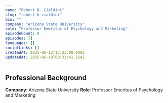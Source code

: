 ```yaml
---
name: "Robert B. Cialdini"
slug: "robert-b-cialdini"
bio: ""
company: "Arizona State University"
role: "Professor Emeritus of Psychology and Marketing"
episodeCount: 0
episodes: []
languages: []
socialLinks: []
createdAt: 2025-06-12T13:23:08.000Z
updatedAt: 2025-06-19T09:33:41.264Z
---
```


## Professional Background

**Company**: Arizona State University
**Role**: Professor Emeritus of Psychology and Marketing
